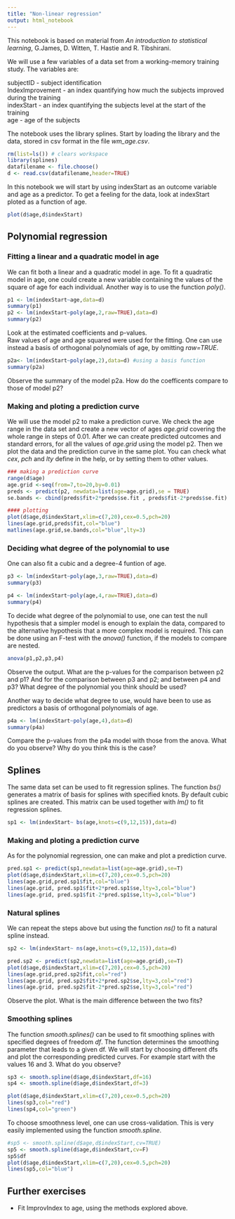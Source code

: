 ```yaml
---
title: "Non-linear regression"
output: html_notebook
---
```


This notebook is based on material from *An introduction to statistical learning*, G.James, D. Witten, T. Hastie and R. Tibshirani.

We will use a few variables of a data set from a working-memory training study. The variables are:

subjectID - subject identification  
IndexImprovement - an index quantifying how much the subjects improved during the training    
indexStart - an index quantifying the subjects level at the start of the training  
age - age of the subjects

The notebook uses the library splines.
Start by loading the library and the data, stored in csv format in the file *wm_age.csv*.

```r
rm(list=ls()) # clears workspace
library(splines)
datafilename <- file.choose()
d <- read.csv(datafilename,header=TRUE)
```

In this notebook we will start by using indexStart as an outcome variable and age as a predictor.
To get a feeling for the data, look at indexStart ploted as a function of age.

```r
plot(d$age,d$indexStart)
```

## Polynomial regression

### Fitting a linear and a quadratic model in age

We can fit both a linear and a quadratic model in age. To fit a quadratic model in age, one could create a new variable containing the values of the square of age for each individual. Another way is to use the function  *poly()*.

```r
p1 <- lm(indexStart~age,data=d)
summary(p1)
p2 <- lm(indexStart~poly(age,2,raw=TRUE),data=d)
summary(p2) 
```

Look at the estimated coefficients and p-values.  
Raw values of age and age squared were used for the fitting. One can use instead a basis of orthogonal polynomials of age, by omitting *raw=TRUE*.

```r
p2a<- lm(indexStart~poly(age,2),data=d) #using a basis function
summary(p2a)

```

Observe the summary of the model p2a. How do the coefficents compare to those of model p2?


### Making and ploting a prediction curve

We will use the model p2 to make a prediction curve. We check the age range in the data set and create a new vector of ages *age.grid* covering the whole range in steps of 0.01.
After we can create predicted outcomes and standard errors, for all the values of *age.grid* using the model p2. Then we plot the data and the prediction curve in the same plot. You can check what *cex*, *pch* and *lty* define in the help, or by setting them to other values.

```r
### making a prediction curve
range(d$age)
age.grid <-seq(from=7,to=20,by=0.01)
preds <- predict(p2, newdata=list(age=age.grid),se = TRUE)
se.bands <- cbind(preds$fit+2*preds$se.fit , preds$fit-2*preds$se.fit)

#### plotting
plot(d$age,d$indexStart,xlim=c(7,20),cex=0.5,pch=20)
lines(age.grid,preds$fit,col="blue")
matlines(age.grid,se.bands,col="blue",lty=3)
```


### Deciding what degree of the polynomial to use

One can also fit a cubic and a degree-4 funtion of age.

```r
p3 <- lm(indexStart~poly(age,3,raw=TRUE),data=d)
summary(p3) 

p4 <- lm(indexStart~poly(age,4,raw=TRUE),data=d)
summary(p4) 
```


To decide what degree of the polynomial to use, one can test the null hypothesis that a simpler model is enough to explain the data, compared to the alternative hypothesis that a more complex model is required. This can be done using an F-test with the *anova()* function, if the models to compare are nested.

```r
anova(p1,p2,p3,p4)
```

Observe the output. What are the p-values for the comparison between p2 and p1? And for the comparison between p3 and p2; and between p4 and p3? What degree of the polynomial you think should be used?

Another way to decide what degree to use, would have been to use as predictors a basis of orthogonal polynomials of age. 

```r
p4a <- lm(indexStart~poly(age,4),data=d)
summary(p4a)
```

Compare the p-values from the p4a model with those from the anova. What do you observe? Why do you think this is the case?


## Splines

The same data set can be used to fit regression splines.
The function *bs()*  generates a matrix of basis for splines with specified knots. By default cubic splines are created. This matrix can be used together with *lm()* to fit regression splines.

```r
sp1 <- lm(indexStart~ bs(age,knots=c(9,12,15)),data=d)
```


### Making and ploting a prediction curve

As for the polynomial regression, one can make and plot a prediction curve.

```r
pred.sp1 <- predict(sp1,newdata=list(age=age.grid),se=T)
plot(d$age,d$indexStart,xlim=c(7,20),cex=0.5,pch=20)
lines(age.grid,pred.sp1$fit,col="blue")
lines(age.grid, pred.sp1$fit+2*pred.sp1$se,lty=3,col="blue")
lines(age.grid, pred.sp1$fit-2*pred.sp1$se,lty=3,col="blue")
```

### Natural splines

We can repeat the steps above but using the function *ns()* to fit a natural spline instead.

```r
sp2 <- lm(indexStart~ ns(age,knots=c(9,12,15)),data=d)

pred.sp2 <- predict(sp2,newdata=list(age=age.grid),se=T)
plot(d$age,d$indexStart,xlim=c(7,20),cex=0.5,pch=20)
lines(age.grid,pred.sp2$fit,col="red")
lines(age.grid, pred.sp2$fit+2*pred.sp2$se,lty=3,col="red")
lines(age.grid, pred.sp2$fit-2*pred.sp2$se,lty=3,col="red")
```

Observe the plot. What is the main difference between the two fits?

### Smoothing splines

The function *smooth.splines()* can be used to fit smoothing splines with specified degrees of freedom *df*. The function determines the smoothing parameter that leads to a given df. We will start by choosing different dfs and plot the corresponding predicted curves. For example start with the values 16 and 3. What do you observe?

```r
sp3 <- smooth.spline(d$age,d$indexStart,df=16)
sp4 <- smooth.spline(d$age,d$indexStart,df=3)

plot(d$age,d$indexStart,xlim=c(7,20),cex=0.5,pch=20)
lines(sp3,col="red")
lines(sp4,col="green")
```

To choose smoothness level, one can use cross-validation. This is very easily implemented using the function *smooth.spline*. 

```r
#sp5 <- smooth.spline(d$age,d$indexStart,cv=TRUE)
sp5 <- smooth.spline(d$age,d$indexStart,cv=F)
sp5$df
plot(d$age,d$indexStart,xlim=c(7,20),cex=0.5,pch=20)
lines(sp5,col="blue")
```

## Further exercises

- Fit ImprovIndex to age, using the methods explored above.
